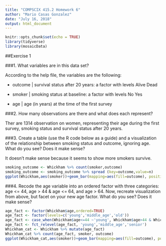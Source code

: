 ```yaml
---
title: "COMPSCIX 415.2 Homework 6"
author: "Mario Casas Gonzalez"
date: "July 16, 2018"
output: html_document
---
```


```r
knitr::opts_chunk$set(echo = TRUE)
library(tidyverse)
library(mosaicData)

```

##Exercise 1

###1. What variables are in this data set?

According to the help file, the variables are the following:

- outcome | survival status after 20 years: a factor with levels Alive Dead

- smoker | smoking status at baseline: a factor with levels No Yes

- age | age (in years) at the time of the first survey

###2. How many observations are there and what does each represent?

Ther are 1314 observation on women, representing their age during the first survey, smoking status and survival status after 20 years. 


###3. Create a table (use the R code below as a guide) and a visualization of the relationship between smoking status and outcome, ignoring age. What do you see? Does it make sense?

It doesn't make sense because it seems to show more smokers survive. 

```r
smoking_outcome <- Whickham %>% count(smoker,outcome)
smoking_outcome <- smoking_outcome %>% spread (key=outcome,value=n)
ggplot(Whickham,aes(smoker))+geom_bar(mapping=aes(fill=outcome), position="fill")
```

###4. Recode the age variable into an ordered factor with three categories: age <= 44, age > 44 & age <= 64, and age > 64. Now, recreate visualization from above, but facet on your new age factor. What do you see? Does it make sense?

```r
age_fact <- factor(Whickham$age,ordered=TRUE)
age_fact <- factor(levels=c('young','middle_age','old'))
age_fact <- case_when(Whickham$age<=44 ~'young', Whickham$age>44 & Whickham$age<=64 ~ 'middle_age', Whickham$age>64 ~'senior')
age_fact <- fct_relevel(age_fact, 'young','middle_age','senior')
Whickham_cat <- Whickham %>% mutate(age_fact)
Whickham_cat %>% count(age_fact, smoker, outcome)
ggplot(Whickham_cat,aes(smoker))+geom_bar(mapping=aes(fill=outcome), position="fill") + facet_grid(~age_fact)

```


